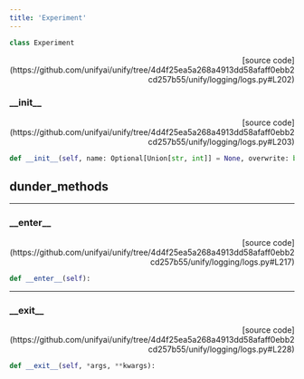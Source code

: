 ```yaml
---
title: 'Experiment'
---
```


```python
class Experiment
```

<p align="right">[source code](https://github.com/unifyai/unify/tree/4d4f25ea5a268a4913dd58afaff0ebb2cd257b55/unify/logging/logs.py#L202)</p>



### \_\_init\_\_

<p align="right">[source code](https://github.com/unifyai/unify/tree/4d4f25ea5a268a4913dd58afaff0ebb2cd257b55/unify/logging/logs.py#L203)</p>

```python
def __init__(self, name: Optional[Union[str, int]] = None, overwrite: bool = False):
```



## dunder_methods

---

### \_\_enter\_\_

<p align="right">[source code](https://github.com/unifyai/unify/tree/4d4f25ea5a268a4913dd58afaff0ebb2cd257b55/unify/logging/logs.py#L217)</p>

```python
def __enter__(self):
```



---

### \_\_exit\_\_

<p align="right">[source code](https://github.com/unifyai/unify/tree/4d4f25ea5a268a4913dd58afaff0ebb2cd257b55/unify/logging/logs.py#L228)</p>

```python
def __exit__(self, *args, **kwargs):
```

